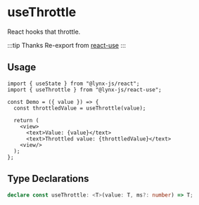# useThrottle

React hooks that throttle.

:::tip Thanks
Re-export from [react-use](https://github.com/streamich/react-use)
:::

## Usage

```tsx
import { useState } from "@lynx-js/react";
import { useThrottle } from "@lynx-js/react-use";

const Demo = ({ value }) => {
  const throttledValue = useThrottle(value);

  return (
    <view>
      <text>Value: {value}</text>
      <text>Throttled value: {throttledValue}</text>
    <view/>
  );
};
```

## Type Declarations

```ts
declare const useThrottle: <T>(value: T, ms?: number) => T;
```
